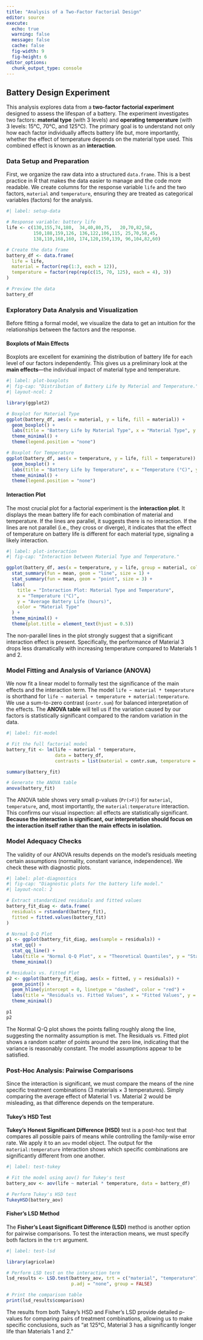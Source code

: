 ```yaml
---
title: "Analysis of a Two-Factor Factorial Design"
editor: source
execute:
  echo: true
  warning: false
  message: false
  cache: false
  fig-width: 9
  fig-height: 6
editor_options: 
  chunk_output_type: console
---
```


## Battery Design Experiment

This analysis explores data from a **two-factor factorial experiment** designed to assess the lifespan of a battery. The experiment investigates two factors: **material type** (with 3 levels) and **operating temperature** (with 3 levels: 15°C, 70°C, and 125°C). The primary goal is to understand not only how each factor individually affects battery life but, more importantly, whether the effect of temperature depends on the material type used. This combined effect is known as an **interaction**.

### Data Setup and Preparation

First, we organize the raw data into a structured `data.frame`. This is a best practice in R that makes the data easier to manage and the code more readable. We create columns for the response variable `life` and the two factors, `material` and `temperature`, ensuring they are treated as categorical variables (factors) for the analysis.

```r
#| label: setup-data

# Response variable: battery life
life <- c(130,155,74,180,  34,40,80,75,   20,70,82,58,
          150,188,159,126, 136,122,106,115, 25,70,58,45,
          138,110,168,160, 174,120,150,139, 96,104,82,60)

# Create the data frame
battery_df <- data.frame(
  life = life,
  material = factor(rep(1:3, each = 12)),
  temperature = factor(rep(rep(c(15, 70, 125), each = 4), 3))
)

# Preview the data
battery_df
```

### Exploratory Data Analysis and Visualization

Before fitting a formal model, we visualize the data to get an intuition for the relationships between the factors and the response.

#### Boxplots of Main Effects

Boxplots are excellent for examining the distribution of battery life for each level of our factors independently. This gives us a preliminary look at the **main effects**—the individual impact of material type and temperature.

```r
#| label: plot-boxplots
#| fig-cap: "Distribution of Battery Life by Material and Temperature."
#| layout-ncol: 2

library(ggplot2)

# Boxplot for Material Type
ggplot(battery_df, aes(x = material, y = life, fill = material)) +
  geom_boxplot() +
  labs(title = "Battery Life by Material Type", x = "Material Type", y = "Life (hours)") +
  theme_minimal() +
  theme(legend.position = "none")

# Boxplot for Temperature
ggplot(battery_df, aes(x = temperature, y = life, fill = temperature)) +
  geom_boxplot() +
  labs(title = "Battery Life by Temperature", x = "Temperature (°C)", y = "Life (hours)") +
  theme_minimal() +
  theme(legend.position = "none")
```

#### Interaction Plot

The most crucial plot for a factorial experiment is the **interaction plot**. It displays the mean battery life for each combination of material and temperature. If the lines are parallel, it suggests there is no interaction. If the lines are not parallel (i.e., they cross or diverge), it indicates that the effect of temperature on battery life is different for each material type, signaling a likely interaction.

```r
#| label: plot-interaction
#| fig-cap: "Interaction between Material Type and Temperature."

ggplot(battery_df, aes(x = temperature, y = life, group = material, color = material)) +
  stat_summary(fun = mean, geom = "line", size = 1) +
  stat_summary(fun = mean, geom = "point", size = 3) +
  labs(
    title = "Interaction Plot: Material Type and Temperature",
    x = "Temperature (°C)",
    y = "Average Battery Life (hours)",
    color = "Material Type"
  ) +
  theme_minimal() +
  theme(plot.title = element_text(hjust = 0.5))
```

The non-parallel lines in the plot strongly suggest that a significant interaction effect is present. Specifically, the performance of Material 3 drops less dramatically with increasing temperature compared to Materials 1 and 2.

### Model Fitting and Analysis of Variance (ANOVA)

We now fit a linear model to formally test the significance of the main effects and the interaction term. The model `life ~ material * temperature` is shorthand for `life ~ material + temperature + material:temperature`. We use a sum-to-zero contrast (`contr.sum`) for balanced interpretation of the effects. The **ANOVA table** will tell us if the variation caused by our factors is statistically significant compared to the random variation in the data.

```r
#| label: fit-model

# Fit the full factorial model
battery_fit <- lm(life ~ material * temperature, 
                  data = battery_df,
                  contrasts = list(material = contr.sum, temperature = contr.sum))

summary(battery_fit)

# Generate the ANOVA table
anova(battery_fit)
```

The ANOVA table shows very small p-values (`Pr(>F)`) for `material`, `temperature`, and, most importantly, the `material:temperature` interaction. This confirms our visual inspection: all effects are statistically significant. **Because the interaction is significant, our interpretation should focus on the interaction itself rather than the main effects in isolation.**

### Model Adequacy Checks

The validity of our ANOVA results depends on the model's residuals meeting certain assumptions (normality, constant variance, independence). We check these with diagnostic plots.

```r
#| label: plot-diagnostics
#| fig-cap: "Diagnostic plots for the battery life model."
#| layout-ncol: 2

# Extract standardized residuals and fitted values
battery_fit_diag <- data.frame(
  residuals = rstandard(battery_fit),
  fitted = fitted.values(battery_fit)
)

# Normal Q-Q Plot
p1 <- ggplot(battery_fit_diag, aes(sample = residuals)) +
  stat_qq() +
  stat_qq_line() +
  labs(title = "Normal Q-Q Plot", x = "Theoretical Quantiles", y = "Standardized Residuals") +
  theme_minimal()

# Residuals vs. Fitted Plot
p2 <- ggplot(battery_fit_diag, aes(x = fitted, y = residuals)) +
  geom_point() +
  geom_hline(yintercept = 0, linetype = "dashed", color = "red") +
  labs(title = "Residuals vs. Fitted Values", x = "Fitted Values", y = "Standardized Residuals") +
  theme_minimal()

p1 
p2
```

The Normal Q-Q plot shows the points falling roughly along the line, suggesting the normality assumption is met. The Residuals vs. Fitted plot shows a random scatter of points around the zero line, indicating that the variance is reasonably constant. The model assumptions appear to be satisfied.

### Post-Hoc Analysis: Pairwise Comparisons

Since the interaction is significant, we must compare the means of the nine specific treatment combinations (3 materials × 3 temperatures). Simply comparing the average effect of Material 1 vs. Material 2 would be misleading, as that difference depends on the temperature.

#### Tukey's HSD Test

**Tukey's Honest Significant Difference (HSD)** test is a post-hoc test that compares all possible pairs of means while controlling the family-wise error rate. We apply it to an `aov` model object. The output for the `material:temperature` interaction shows which specific combinations are significantly different from one another.

```r
#| label: test-tukey

# Fit the model using aov() for Tukey's test
battery_aov <- aov(life ~ material * temperature, data = battery_df)

# Perform Tukey's HSD test
TukeyHSD(battery_aov)
```

#### Fisher's LSD Method

The **Fisher's Least Significant Difference (LSD)** method is another option for pairwise comparisons. To test the interaction means, we must specify both factors in the `trt` argument.

```r
#| label: test-lsd

library(agricolae)

# Perform LSD test on the interaction term
lsd_results <- LSD.test(battery_aov, trt = c("material", "temperature"),
                        p.adj = "none", group = FALSE)

# Print the comparison table
print(lsd_results$comparison)
```

The results from both Tukey's HSD and Fisher's LSD provide detailed p-values for comparing pairs of treatment combinations, allowing us to make specific conclusions, such as "at 125°C, Material 3 has a significantly longer life than Materials 1 and 2."